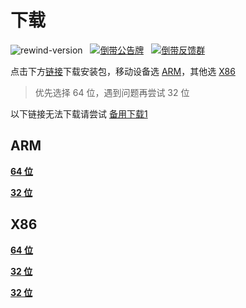 # 下载

![rewind-version](https://img.shields.io/badge/rewind-v3.5.0-black?style=for-the-badge)
&nbsp;
[![倒带公告牌](https://img.shields.io/badge/%E5%80%92%E5%B8%A6%E5%85%AC%E5%91%8A%E7%89%8C-2CA5E0?style=for-the-badge&logo=telegram&logoColor=white)](https://t.me/Rewind_News)
&nbsp;
[![倒带反馈群](https://img.shields.io/badge/%E5%80%92%E5%B8%A6%E5%8F%8D%E9%A6%88%E7%BE%A4-2CA5E0?style=for-the-badge&logo=telegram&logoColor=white&link)](https://t.me/Rewind_Group)

点击下方[链接](#rewind-apks)下载安装包，移动设备选 [ARM](#arm)，其他选 [X86](#x86)

> 优先选择 64 位，遇到问题再尝试 32 位

以下链接无法下载请尝试 [备用下载1](https://n56zqzh3ji.feishu.cn/docx/doxcnL8w8MPe7iqmEwSUdZuEcof)

## ARM

[**64 位**](https://github.com/KusStar/rewind-apks/blob/master/app-arm64-v8a-release.apk?raw=true)

[**32 位**](https://github.com/KusStar/rewind-apks/blob/master/app-armeabi-v7a-release.apk?raw=true)

## X86

[**64 位**](https://github.com/KusStar/rewind-apks/blob/master/app-x86_64-release.apk?raw=true)

[**32 位**](https://github.com/KusStar/rewind-apks/blob/master/app-x86-release.apk?raw=true)

[**32 位**](https://cdn.jsdelivr.net/gh/KusStar/rewind-apks@3.5.0/app-x86-release.apk)
